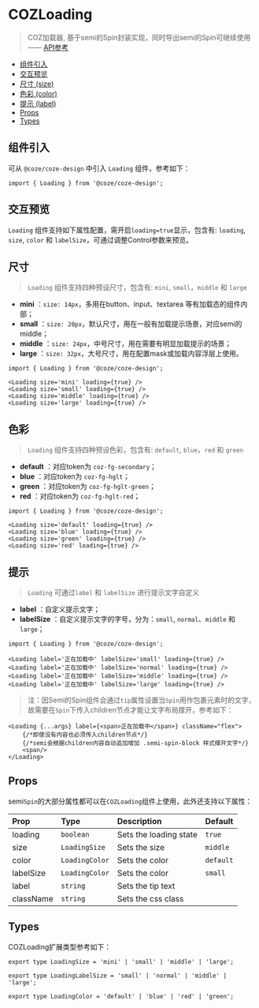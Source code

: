 

<Meta of={LoadingStories} name="Docs" />

# COZLoading

> COZ加载器, 基于semi的Spin封装实现，同时导出semi的Spin可继续使用   —— [API参考](https://semi.bytedance.net/zh-CN/feedback/spin)

- [组件引入](#组件引入)
- [交互预览](#交互预览)
- [尺寸 (size)](#尺寸)
- [色彩 (color)](#色彩)
- [提示 (label)](#提示)
- [Props](#props)
- [Types](#types)

## 组件引入
可从 `@coze/coze-design` 中引入 `Loading` 组件，参考如下：

```tsx
import { Loading } from '@coze/coze-design';
```

## 交互预览
`Loading` 组件支持如下属性配置，需开启`loading=true`显示，包含有: `loading`, `size`, `color` 和 `labelSize`，可通过调整Control参数来预览。

<Canvas of={LoadingStories.Default} />

<Controls  />

## 尺寸
> `Loading` 组件支持四种预设尺寸，包含有: `mini`, `small`，`middle` 和 `large`

- **mini** ：`size: 14px`，多用在button、input、textarea 等有加载态的组件内部；
- **small** ：`size: 20px`，默认尺寸，用在一般有加载提示场景，对应semi的middle；
- **middle** ：`size: 24px`，中号尺寸，用在需要有明显加载提示的场景；
- **large** ：`size: 32px`，大号尺寸，用在配置mask或加载内容浮层上使用。

<Story of={LoadingStories.Size} />

```tsx
import { Loading } from '@coze/coze-design';

<Loading size='mini' loading={true} />
<Loading size='small' loading={true} />
<Loading size='middle' loading={true} />
<Loading size='large' loading={true} />
```

## 色彩
> `Loading` 组件支持四种预设色彩，包含有: `default`, `blue`，`red` 和 `green`

- **default** ：对应token为 `coz-fg-secondary`；
- **blue** ：对应token为 `coz-fg-hglt`；
- **green** ：对应token为 `coz-fg-hglt-green`；
- **red** ：对应token为 `coz-fg-hglt-red`；

<Story of={LoadingStories.Color} />

```tsx
import { Loading } from '@coze/coze-design';

<Loading size='default' loading={true} />
<Loading size='blue' loading={true} />
<Loading size='green' loading={true} />
<Loading size='red' loading={true} />
```

## 提示
> `Loading` 可通过`label` 和 `labelSize` 进行提示文字自定义

- **label** ：自定义提示文字；
- **labelSize** ：自定义提示文字的字号，分为：`small`, `normal`、`middle` 和 `large`；

<Story of={LoadingStories.Label} />

```tsx
import { Loading } from '@coze/coze-design';

<Loading label='正在加载中' labelSize='small' loading={true} />
<Loading label='正在加载中' labelSize='normal' loading={true} />
<Loading label='正在加载中' labelSize='middle' loading={true} />
<Loading label='正在加载中' labelSize='large' loading={true} />
```
> 注：因Semi的Spin组件会通过`tip`属性设置当`Spin`用作包裹元素时的文字，故需要在`Spin`下传入children节点才能让文字布局撑开，参考如下：

```tsx
<Loading {...args} label={<span>正在加载中</span>} className="flex">
    {/*即使没有内容也必须传入children节点*/}
    {/*semi会根据children内容自动追加增加 .semi-spin-block 样式撑开文字*/}
    <span/>
</Loading>
```

## Props
semi`Spin`的大部分属性都可以在`COZLoading`组件上使用，此外还支持以下属性：

| Prop      | Type           | Description            | Default   |
|:----------|:---------------|:-----------------------|:----------|
| loading   | `boolean`      | Sets the loading state | `true`    |
| size      | `LoadingSize`  | Sets the size          | `middle`  |
| color     | `LoadingColor` | Sets the color         | `default` |
| labelSize | `LoadingColor` | Sets the color         | `small`   |
| label     | `string`       | Sets the tip text      |           |
| className | `string`       | Sets the css class     |           |

## Types
COZLoading扩展类型参考如下：

```tsx
export type LoadingSize = 'mini' | 'small' | 'middle' | 'large';
```

```tsx
export type LoadingLabelSize = 'small' | 'normal' | 'middle' | 'large';
```

```tsx
export type LoadingColor = 'default' | 'blue' | 'red' | 'green';
```
